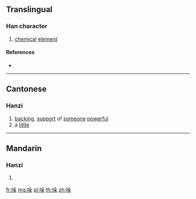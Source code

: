 {{character info/new}}
==Translingual==

===Han character===
{{Han char|rn=30|rad=口|as=06|sn=9|four=|canj=RHND|ids=⿰口朵}}

# [[chemical]] [[element]]

====References====
* {{Han ref|kx=0189.271|hdz=10619.130|uh=54DA|ud=21722}}

----

==Cantonese==

===Hanzi===
{{yue-hanzi|jyut=[[do2]], [[doe1]]|y=do2, deu1}}

# [[backing]], [[support]] of [[someone]] [[powerful]]
# a [[little]]

----

==Mandarin==

===Hanzi===
{{cmn-hanzi|pin=[[duǒ]] ([[duo3]])|wg=to<sup>3</sup>}}

# {{defn|lang=cmn|sort=口06}}

[[fr:哚]]
[[mg:哚]]
[[pl:哚]]
[[th:哚]]
[[zh:哚]]